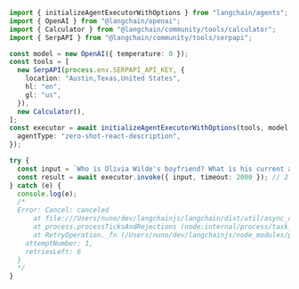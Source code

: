 ```typescript
import { initializeAgentExecutorWithOptions } from "langchain/agents";
import { OpenAI } from "@langchain/openai";
import { Calculator } from "@langchain/community/tools/calculator";
import { SerpAPI } from "@langchain/community/tools/serpapi";

const model = new OpenAI({ temperature: 0 });
const tools = [
  new SerpAPI(process.env.SERPAPI_API_KEY, {
    location: "Austin,Texas,United States",
    hl: "en",
    gl: "us",
  }),
  new Calculator(),
];
const executor = await initializeAgentExecutorWithOptions(tools, model, {
  agentType: "zero-shot-react-description",
});

try {
  const input = `Who is Olivia Wilde's boyfriend? What is his current age raised to the 0.23 power?`;
  const result = await executor.invoke({ input, timeout: 2000 }); // 2 seconds
} catch (e) {
  console.log(e);
  /*
  Error: Cancel: canceled
      at file:///Users/nuno/dev/langchainjs/langchain/dist/util/async_caller.js:60:23
      at process.processTicksAndRejections (node:internal/process/task_queues:95:5)
      at RetryOperation._fn (/Users/nuno/dev/langchainjs/node_modules/p-retry/index.js:50:12) {
    attemptNumber: 1,
    retriesLeft: 6
  }
  */
}
```